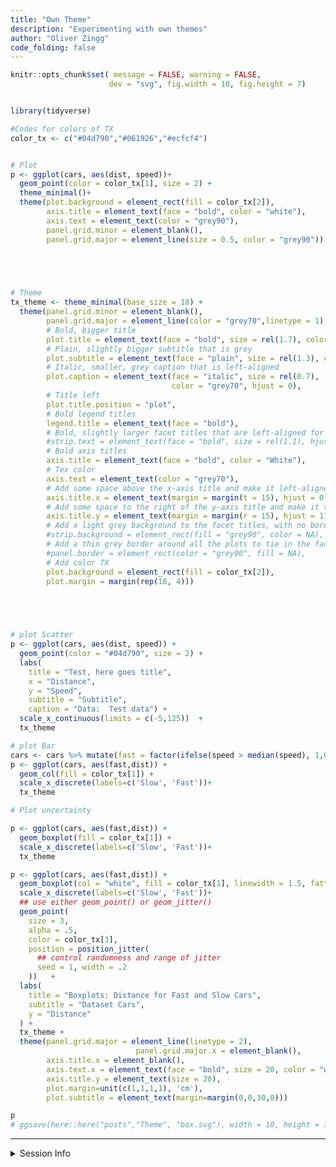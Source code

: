 ```yaml
---
title: "Own Theme"
description: "Experimenting with own themes"
author: "Oliver Zingg"
code_folding: false
---
```


```r
knitr::opts_chunk$set( message = FALSE, warning = FALSE,
                      dev = "svg", fig.width = 10, fig.height = 7)


library(tidyverse)

```


```r
#Codes for colors of TX
color_tx <- c("#04d790","#061926","#ecfcf4")


# Plot
p <- ggplot(cars, aes(dist, speed))+
  geom_point(color = color_tx[1], size = 2) +
  theme_minimal()+
  theme(plot.background = element_rect(fill = color_tx[2]),
        axis.title = element_text(face = "bold", color = "white"),
        axis.text = element_text(color = "grey90"),
        panel.grid.minor = element_blank(),
        panel.grid.major = element_line(size = 0.5, color = "grey90")) 
 




# Theme        
tx_theme <- theme_minimal(base_size = 18) +
  theme(panel.grid.minor = element_blank(),
        panel.grid.major = element_line(color = "grey70",linetype = 1),
        # Bold, bigger title
        plot.title = element_text(face = "bold", size = rel(1.7), color = "#04d790"),
        # Plain, slightly bigger subtitle that is grey
        plot.subtitle = element_text(face = "plain", size = rel(1.3), color = "grey70"),
        # Italic, smaller, grey caption that is left-aligned
        plot.caption = element_text(face = "italic", size = rel(0.7),
                                    color = "grey70", hjust = 0),
        # Title left
        plot.title.position = "plot",
        # Bold legend titles
        legend.title = element_text(face = "bold"),
        # Bold, slightly larger facet titles that are left-aligned for the sake of repetition
        #strip.text = element_text(face = "bold", size = rel(1.1), hjust = 0),
        # Bold axis titles
        axis.title = element_text(face = "bold", color = "White"),
        # Tex color
        axis.text = element_text(color = "grey70"),
        # Add some space above the x-axis title and make it left-aligned
        axis.title.x = element_text(margin = margin(t = 15), hjust = 0),
        # Add some space to the right of the y-axis title and make it top-aligned
        axis.title.y = element_text(margin = margin(r = 15), hjust = 1),
        # Add a light grey background to the facet titles, with no borders
        #strip.background = element_rect(fill = "grey90", color = NA),
        # Add a thin grey border around all the plots to tie in the facet titles
        #panel.border = element_rect(color = "grey90", fill = NA),
        # Add color TX
        plot.background = element_rect(fill = color_tx[2]),
        plot.margin = margin(rep(18, 4))) 

       



# plot Scatter
p <- ggplot(cars, aes(dist, speed)) +
  geom_point(color = "#04d790", size = 2) +
  labs(
    title = "Test, here goes title",
    x = "Distance",
    y = "Speed",
    subtitle = "Subtitle",
    caption = "Data:  Test data") +
  scale_x_continuous(limits = c(-5,125))  +
  tx_theme  

# plot Bar
cars <- cars %>% mutate(fast = factor(ifelse(speed > median(speed), 1,0)))
p <- ggplot(cars, aes(fast,dist)) +
  geom_col(fill = color_tx[1]) +
  scale_x_discrete(labels=c('Slow', 'Fast'))+
  tx_theme

# Plot uncertainty

p <- ggplot(cars, aes(fast,dist)) +
  geom_boxplot(fill = color_tx[1]) +
  scale_x_discrete(labels=c('Slow', 'Fast'))+
  tx_theme

```

```r
p <- ggplot(cars, aes(fast,dist)) +
  geom_boxplot(col = "white", fill = color_tx[1], linewidth = 1.5, fatten = 1, outlier.size = 3) +
  scale_x_discrete(labels=c('Slow', 'Fast'))+
  ## use either geom_point() or geom_jitter()
  geom_point(
    size = 3,
    alpha = .5,
    color = color_tx[3],
    position = position_jitter(
      ## control randomness and range of jitter
      seed = 1, width = .2
    ))   +
  labs(
    title = "Boxplots: Distance for Fast and Slow Cars",
    subtitle = "Dataset Cars",
    y = "Distance"
  ) +
  tx_theme + 
  theme(panel.grid.major = element_line(linetype = 2),
                            panel.grid.major.x = element_blank(),
        axis.title.x = element_blank(),
        axis.text.x = element_text(face = "bold", size = 20, color = "white" ),
        axis.title.y = element_text(size = 20),
        plot.margin=unit(c(1,1,1,1), 'cm'),
        plot.subtitle = element_text(margin=margin(0,0,30,0))) 

p
# ggsave(here::here("posts","Theme", "box.svg"), width = 10, height = 7)

```



***

<details><summary>Session Info</summary>

```r
Sys.time()

```

</details>
